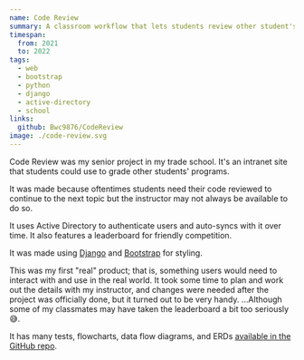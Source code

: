 ```yaml
---
name: Code Review
summary: A classroom workflow that lets students review other student's code
timespan:
  from: 2021
  to: 2022
tags:
  - web
  - bootstrap
  - python
  - django
  - active-directory
  - school
links:
  github: Bwc9876/CodeReview
image: ./code-review.svg
---
```



Code Review was my senior project in my trade school. It's an intranet site that
students could use to grade other students' programs.

It was made because oftentimes students need their code reviewed to continue to
the next topic but the instructor may not always be available to do so.

It uses Active Directory to authenticate users and auto-syncs with it over time.
It also features a leaderboard for friendly competition.

It was made using [Django](https://www.djangoproject.com/) and
[Bootstrap](https://getbootstrap.com/) for styling.

This was my first "real" product; that is, something users would need to interact
with and use in the real world. It took some time to plan and work out the
details with my instructor, and changes were needed after the project was
officially done, but it turned out to be very handy.
...Although some of my classmates may have taken
the leaderboard a bit too seriously 😅.

It has many tests, flowcharts, data flow diagrams, and ERDs
[available in the GitHub repo](https://github.com/Bwc9876/CodeReview/tree/master/concept).

